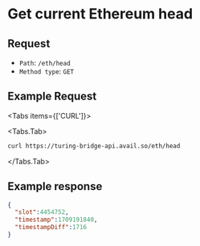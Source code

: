 

# Get current Ethereum head

## Request

- `Path`: `/eth/head`
- `Method type`: `GET`

## Example Request

<Tabs items={['CURL']}>

<Tabs.Tab>
    
```sh
curl https://turing-bridge-api.avail.so/eth/head
```

</Tabs.Tab>
</Tabs>

## Example response

```json filename="Example JSON response"
{
  "slot":4454752,
  "timestamp":1709191840,
  "timestampDiff":1716
}
```